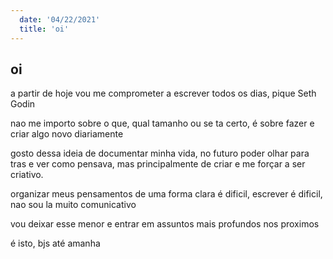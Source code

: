 ```yaml
---
  date: '04/22/2021'
  title: 'oi'
---
```


## oi

a partir de hoje vou me comprometer a escrever todos os dias, pique Seth Godin

nao me importo sobre o que, qual tamanho ou se ta certo, é sobre fazer e criar algo novo diariamente

gosto dessa ideia de documentar minha vida, no futuro poder olhar para tras e ver como pensava,
mas principalmente de criar e me forçar a ser criativo.

organizar meus pensamentos de uma forma clara é dificil, escrever é dificil, nao sou la muito comunicativo

vou deixar esse menor e entrar em assuntos mais profundos nos proximos

é isto, bjs até amanha
